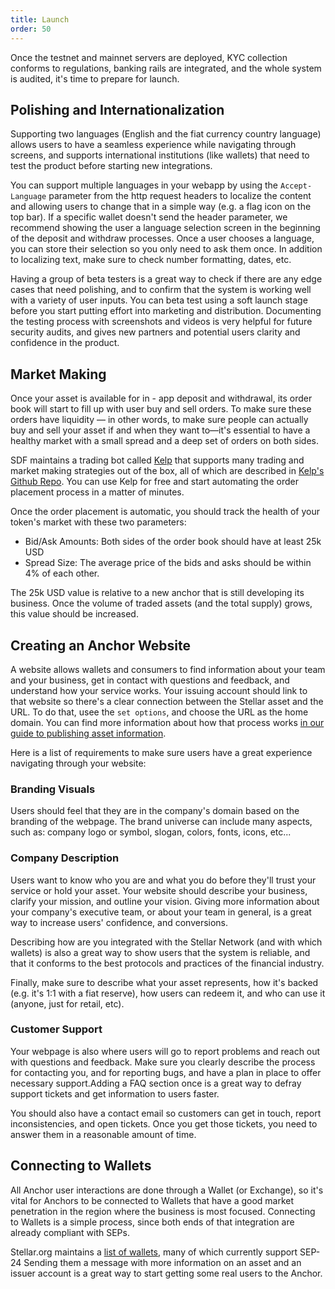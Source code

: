 ```yaml
---
title: Launch
order: 50
---
```


Once the testnet and mainnet servers are deployed, KYC collection conforms to regulations, banking rails are integrated, and the whole system is audited, it's time to prepare for launch.

## Polishing and Internationalization

Supporting two languages (English and the fiat currency country language) allows users to have a seamless experience while navigating through screens, and supports international institutions (like wallets) that need to test the product before starting new integrations. 

You can support multiple languages in your webapp by using the `Accept-Language` parameter from the http request headers to localize the content and allowing users to change that in a simple way (e.g. a flag icon on the top bar). If a specific wallet doesn't send the header parameter, we recommend showing the user a language selection screen in the beginning of the deposit and withdraw processes. Once a user chooses a language, you can store their selection so you only need to ask them once. In addition to localizing text, make sure to check number formatting, dates, etc.

Having a group of beta testers is a great way to check if there are any edge cases that need polishing, and to confirm that the system is working well with a variety of user inputs. You can beta test using a soft launch stage before you start putting effort into marketing and distribution. Documenting the testing process with screenshots and videos is very helpful for future security audits, and gives new partners and potential users clarity and confidence in the product.

## Market Making

Once your asset is available for in - app deposit and withdrawal, its order book will start to fill up with user buy and sell orders. To make sure these orders have liquidity — in other words, to make sure people can actually buy and sell your asset if and when they want to—it's essential to have a healthy market with a small spread and a deep set of orders on both sides.

SDF maintains a trading bot called [Kelp](https://kelpbot.io/) that supports many trading and market making strategies out of the box, all of which are described in [Kelp's Github Repo](https://github.com/stellar/kelp#kelp). You can use Kelp for free and start automating the order placement process in a matter of minutes.

Once the order placement is automatic, you should track the health of your token's market with these two parameters:
* Bid/Ask Amounts: Both sides of the order book should have at least 25k USD
* Spread Size: The average price of the bids and asks should be within 4% of each other.

The 25k USD value is relative to a new anchor that is still developing its business. Once the volume of traded assets (and the total supply) grows, this value should be increased.

## Creating an Anchor Website

A website allows wallets and consumers to find information about your team and your business, get in contact with questions and feedback, and understand how your service works.  Your issuing account should link to that website so there's a clear connection between the Stellar asset and the URL. To do that, usee the `set options`, and choose the URL as the home domain.  You can find more information about how that process works [in our guide to publishing asset information](../issuing-assets/publishing-asset-info.mdx).

Here is a list of requirements to make sure users have a great experience navigating through your website:

### Branding Visuals

Users should feel that they are in the company's domain based on the branding of the webpage. The brand universe can include many aspects, such as: company logo or symbol, slogan, colors, fonts, icons, etc...

### Company Description

Users want to know who you are and what you do before they'll trust your service or hold your asset.  Your website should describe your  business, clarify your mission, and outline your vision.  Giving more information about your company's executive team, or about your team in general, is a great way to increase users' confidence, and conversions.

Describing how are you integrated with the Stellar Network (and with which wallets) is also a great way to show users that the system is reliable, and that it conforms to the best protocols and practices of the financial industry.

Finally, make sure to describe what your asset represents, how it's backed (e.g. it's 1:1 with a fiat reserve), how users can redeem it, and who can use it (anyone, just for retail, etc).

### Customer Support

Your webpage is also where users will go to report problems and reach out with questions and feedback. Make sure you clearly describe the process for contacting you, and for reporting bugs, and have a plan in place to offer necessary support.Adding a FAQ section once is a great way to defray support tickets and get information to users faster.

You should also have a contact email so customers can get in touch, report inconsistencies, and open tickets.  Once you get those tickets, you need to answer them in a reasonable amount of time.

## Connecting to Wallets

All Anchor user interactions are done through a Wallet (or Exchange), so it's vital for Anchors to be connected to Wallets that have a good market penetration in the region where the business is most focused. Connecting to Wallets is a simple process, since both ends of that integration are already compliant with SEPs. 

Stellar.org maintains a [list of wallets](https://www.stellar.org/ecosystem/projects), many of which currently support SEP-24  Sending them a message with more information on an asset and an issuer account is a great way to start getting some real users to the Anchor.
